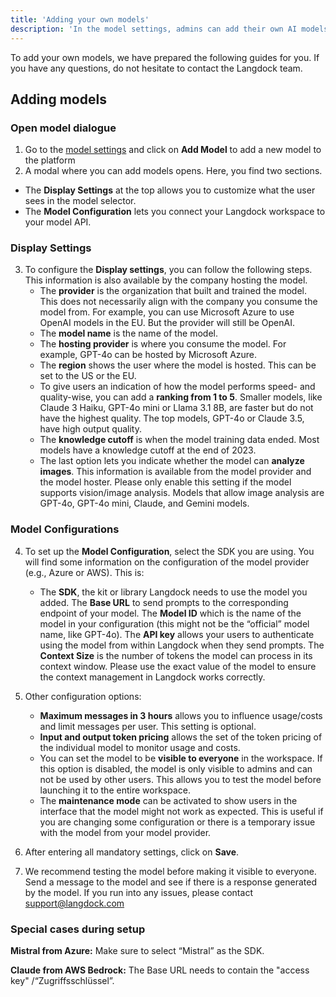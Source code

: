 ```yaml
---
title: 'Adding your own models'
description: 'In the model settings, admins can add their own AI models.'
---
```


To add your own models, we have prepared the following guides for you. If you have any questions, do not hesitate to contact the Langdock team.

## Adding models
### Open model dialogue
1. Go to the [model settings](https://app.langdock.com/settings/workspace/models) and click on **Add Model** to add a new model to the platform
2. A modal where you can add models opens. Here, you find two sections. 
- The **Display Settings** at the top allows you to customize what the user sees in the model selector. 
- The **Model Configuration** lets you connect your Langdock workspace to your model API.

### Display Settings
3. To configure the **Display settings**, you can follow the following steps. This information is also available by the company hosting the model.
   - The **provider** is the organization that built and trained the model. This does not necessarily align with the company you consume the model from. For example, you can use Microsoft Azure to use OpenAI models in the EU. But the provider will still be OpenAI.
   - The **model name** is the name of the model.
   - The **hosting provider** is where you consume the model. For example, GPT-4o can be hosted by Microsoft Azure.
   - The **region** shows the user where the model is hosted. This can be set to the US or the EU.
   - To give users an indication of how the model performs speed- and quality-wise, you can add a **ranking from 1 to 5**. Smaller models, like Claude 3 Haiku, GPT-4o mini or Llama 3.1 8B, are faster but do not have the highest quality. The top models, GPT-4o or Claude 3.5, have high output quality.
   - The **knowledge cutoff** is when the model training data ended. Most models have a knowledge cutoff at the end of 2023.
   - The last option lets you indicate whether the model can **analyze images**. This information is available from the model provider and the model hoster. Please only enable this setting if the model supports vision/image analysis. Models that allow image analysis are GPT-4o, GPT-4o mini, Claude, and Gemini models.

### Model Configurations
4. To set up the **Model Configuration**, select the SDK you are using. You will find some information on the configuration of the model provider (e.g., Azure or AWS). This is:
	- The **SDK**, the kit or library Langdock needs to use the model you added.
The **Base URL** to send prompts to the corresponding endpoint of your model.
The **Model ID** which is the name of the model in your configuration (this might not be the “official” model name, like GPT-4o).
The **API key** allows your users to authenticate using the model from within Langdock when they send prompts.
The **Context Size** is the number of tokens the model can process in its context window. Please use the exact value of the model to ensure the context management in Langdock works correctly.

5. Other configuration options:
    - **Maximum messages in 3 hours** allows you to influence usage/costs and limit messages per user. This setting is optional.
    - **Input and output token pricing** allows the set of the token pricing of the individual model to monitor usage and costs.
    - You can set the model to be **visible to everyone** in the workspace. If this option is disabled, the model is only visible to admins and can not be used by other users. This allows you to test the model before launching it to the entire workspace.
    - The **maintenance mode** can be activated to show users in the interface that the model might not work as expected. This is useful if you are changing some configuration or there is a temporary issue with the model from your model provider.


6. After entering all mandatory settings, click on **Save**.

7. We recommend testing the model before making it visible to everyone. Send a message to the model and see if there is a response generated by the model. If you run into any issues, please contact support@langdock.com

### Special cases during setup
**Mistral from Azure:**
Make sure to select “Mistral” as the SDK.


**Claude from AWS Bedrock:**
The Base URL needs to contain the "access key" /“Zugriffsschlüssel”.
